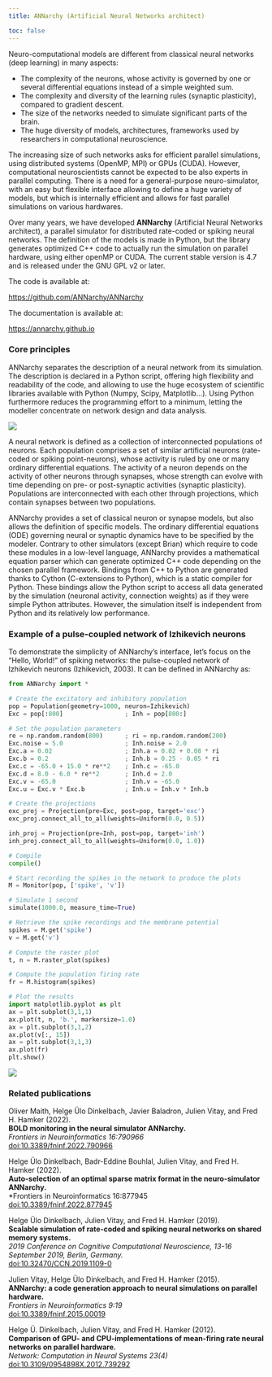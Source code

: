 ```yaml
---
title: ANNarchy (Artificial Neural Networks architect)

toc: false
---
```


Neuro-computational models are different from classical neural networks (deep learning) in many aspects:

* The complexity of the neurons, whose activity is governed by one or several differential equations instead of a simple weighted sum.
* The complexity and diversity of the learning rules (synaptic plasticity), compared to gradient descent.
* The size of the networks needed to simulate significant parts of the brain.
* The huge diversity of models, architectures, frameworks used by researchers in computational neuroscience.

The increasing size of such networks asks for efficient parallel simulations, using distributed systems (OpenMP, MPI) or GPUs (CUDA). However, computational neuroscientists cannot be expected to be also experts in parallel computing. There is a need for a general-purpose neuro-simulator, with an easy but flexible interface allowing to define a huge variety of models, but which is internally efficient and allows for fast parallel simulations on various hardwares.

Over many years, we have developed **ANNarchy** (Artificial Neural Networks architect), a parallel simulator for distributed rate-coded or spiking neural networks. The definition of the models is made in Python, but the library generates optimized C++ code to actually run the simulation on parallel hardware, using either openMP or CUDA. The current stable version is 4.7 and is released under the GNU GPL v2 or later.

The code is available at:

<https://github.com/ANNarchy/ANNarchy>

The documentation is available at:

<https://annarchy.github.io>

### Core principles

ANNarchy separates the description of a neural network from its simulation. The description is declared in a Python script, offering high flexibility and readability of the code, and allowing to use the huge ecosystem of scientific libraries available with Python (Numpy, Scipy, Matplotlib...). Using Python furthermore reduces the programming effort to a minimum, letting the modeller concentrate on network design and data analysis.

![](../img/annarchy.svg)

A neural network is defined as a collection of interconnected populations of neurons. Each population comprises a set of similar artificial neurons (rate-coded or spiking point-neurons), whose activity is ruled by one or many ordinary differential equations. The activity of a neuron depends on the activity of other neurons through synapses, whose strength can evolve with time depending on pre- or post-synaptic activities (synaptic plasticity). Populations are interconnected with each other through projections, which contain synapses between two populations.

ANNarchy provides a set of classical neuron or synapse models, but also allows the definition of specific models. The ordinary differential equations (ODE) governing neural or synaptic dynamics have to be specified by the modeler. Contrary to other simulators (except Brian) which require to code these modules in a low-level language, ANNarchy provides a mathematical equation parser which can generate optimized C++ code depending on the chosen parallel framework. Bindings from C++ to Python are generated thanks to Cython (C-extensions to Python), which is a static compiler for Python. These bindings allow the Python script to access all data generated by the simulation (neuronal activity, connection weights) as if they were simple Python attributes. However, the simulation itself is independent from Python and its relatively low performance.

### Example of a pulse-coupled network of Izhikevich neurons

To demonstrate the simplicity of ANNarchy's interface, let's focus on the "Hello, World!" of spiking networks: the pulse-coupled network of Izhikevich neurons (Izhikevich, 2003). It can be defined in ANNarchy as:

```python
from ANNarchy import *

# Create the excitatory and inhibitory population
pop = Population(geometry=1000, neuron=Izhikevich)
Exc = pop[:800]                 ; Inh = pop[800:]

# Set the population parameters
re = np.random.random(800)      ; ri = np.random.random(200)
Exc.noise = 5.0                 ; Inh.noise = 2.0
Exc.a = 0.02                    ; Inh.a = 0.02 + 0.08 * ri
Exc.b = 0.2                     ; Inh.b = 0.25 - 0.05 * ri
Exc.c = -65.0 + 15.0 * re**2    ; Inh.c = -65.0
Exc.d = 8.0 - 6.0 * re**2       ; Inh.d = 2.0
Exc.v = -65.0                   ; Inh.v = -65.0
Exc.u = Exc.v * Exc.b           ; Inh.u = Inh.v * Inh.b

# Create the projections
exc_proj = Projection(pre=Exc, post=pop, target='exc')
exc_proj.connect_all_to_all(weights=Uniform(0.0, 0.5))

inh_proj = Projection(pre=Inh, post=pop, target='inh')
inh_proj.connect_all_to_all(weights=Uniform(0.0, 1.0))

# Compile
compile()

# Start recording the spikes in the network to produce the plots
M = Monitor(pop, ['spike', 'v'])

# Simulate 1 second
simulate(1000.0, measure_time=True)

# Retrieve the spike recordings and the membrane potential
spikes = M.get('spike')
v = M.get('v')

# Compute the raster plot
t, n = M.raster_plot(spikes)

# Compute the population firing rate
fr = M.histogram(spikes)

# Plot the results
import matplotlib.pyplot as plt
ax = plt.subplot(3,1,1)
ax.plot(t, n, 'b.', markersize=1.0)
ax = plt.subplot(3,1,2)
ax.plot(v[:, 15])
ax = plt.subplot(3,1,3)
ax.plot(fr)
plt.show()
```

![](../img/izhikevich.png)


### Related publications

Oliver Maith, Helge Ülo Dinkelbach, Javier Baladron, Julien Vitay, and Fred H. Hamker (2022).\
**BOLD monitoring in the neural simulator ANNarchy.**\
*Frontiers in Neuroinformatics 16:790966*\
[doi:10.3389/fninf.2022.790966](https:doi.org/10.3389/fninf.2022.790966)

  
Helge Ülo Dinkelbach, Badr-Eddine Bouhlal, Julien Vitay, and Fred H. Hamker (2022).\
**Auto-selection of an optimal sparse matrix format in the neuro-simulator ANNarchy.**\
*Frontiers in Neuroinformatics 16:877945\
[doi:10.3389/fninf.2022.877945](https:doi.org/10.3389/fninf.2022.877945)

Helge Ülo Dinkelbach, Julien Vitay, and Fred H. Hamker (2019).\
**Scalable simulation of rate-coded and spiking neural networks on shared memory systems.**\
*2019 Conference on Cognitive Computational Neuroscience, 13-16 September 2019, Berlin, Germany.* \
[doi:10.32470/CCN.2019.1109-0](https:doi.org/10.32470/CCN.2019.1109-0)

Julien Vitay, Helge Ülo Dinkelbach, and Fred H. Hamker (2015).\
**ANNarchy: a code generation approach to neural simulations on parallel hardware.**\
*Frontiers in Neuroinformatics 9:19*\
[doi:10.3389/fninf.2015.00019](https:doi.org/10.3389/fninf.2015.00019)

Helge Ü. Dinkelbach, Julien Vitay, and Fred H. Hamker (2012).\
**Comparison of GPU- and CPU-implementations of mean-firing rate neural networks on parallel hardware.**\
*Network: Computation in Neural Systems 23(4)*\
[doi:10.3109/0954898X.2012.739292](https:doi.org/10.3109/0954898X.2012.739292)